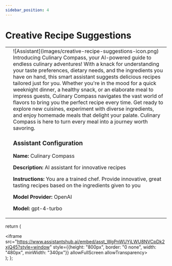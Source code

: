 ```yaml
---
sidebar_position: 4
---
```


# Creative Recipe Suggestions

<table className="responsive-table">
    <tr style={{border:"0"}}>
        <td style={{border:"0"}}>
            <Assistant/>
        </td>
        <td style={{verticalAlign:"top",border:"0"}}>
            <div style={{display:"inline-block"}}>
                <div style={{float:"left",paddingRight:10,width:200}}>![Assistant](images/creative-recipe-suggestions-icon.png)</div>
                Introducing Culinary Compass, your AI-powered guide to endless culinary adventures! With a knack for understanding your taste preferences, dietary needs, and the ingredients you have on hand, this smart assistant suggests delicious recipes tailored just for you. Whether you're in the mood for a quick weeknight dinner, a healthy snack, or an elaborate meal to impress guests, Culinary Compass navigates the vast world of flavors to bring you the perfect recipe every time. Get ready to explore new cuisines, experiment with diverse ingredients, and enjoy homemade meals that delight your palate. Culinary Compass is here to turn every meal into a journey worth savoring.
                <br/>
                <h3>Assistant Configuration</h3>
                <p><strong>Name:</strong> Culinary Compass</p>
                <p><strong>Description:</strong> AI assistant for innovative recipes</p>
                <p><strong>Instructions:</strong> You are a trained chef. Provide innovative, great tasting recipes based on the ingredients given to you </p>
                <p><strong>Model Provider:</strong> OpenAI</p>
                <p><strong>Model:</strong> gpt-4-turbo</p>
            </div>
        </td>
    </tr>
</table>

  return (
    <div>
        <iframe src="https://www.assistantshub.ai/embed/asst_WgPnWUYjLWU8NVCpDk2xjQ45?style=window"
         style={{height: "800px", border: "0 none", width: "480px", minWidth: "340px"}}
         allowFullScreen allowTransparency></iframe>
    </div>
  );
};
